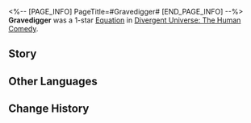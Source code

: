 <%-- [PAGE_INFO]
PageTitle=#Gravedigger#
[END_PAGE_INFO] --%>
{{Removed|Equation}}
{{Equation Infobox
|period   = The Human Comedy
|rarity   = 1
|path1    = Destruction*3
|path2    = Remembrance*2
|effect   = After characters Break enemy targets, there is a {{Color|h|120%}} base chance to afflict it with Freeze, lasting for {{Color|h|1}} turn(s). If this enemy target is already Frozen, then additionally deal 1 instance of Break DMG equal to {{Color|h|200%}} of the Break DMG that would have been dealt this time.
|mentions = Nanook
}}
'''Gravedigger''' was a 1-star [[Divergent Universe: The Human Comedy/Equatoins|Equation]] in [[Divergent Universe: The Human Comedy]].

==Story==
{{Description|The shouts of people echo through the plaza as they smash the white crystal statue and view the scholar who found the cure to the plague as a traitor. They charge into the libraries, burning all records of the past, and erasing the achievements of heroes from history. You know how to guide an annihilation. Once people have completely forgotten all of their past civilization and spat on the foundations of themselves, the withered society that remains will naturally welcome THEIR descent without needing on The Blemished One's troops.<br /><br />You dig up their graves and ridicule the foul-smelling history books. They could never compare to the fashionable charm of a spaceship or the endless fun that the Interastral Network has to offer. So, they set forth digging up their own tombs. No longer do they have a place to bury themselves when dead. Today, they forget yesterday. Tomorrow, they shall murder who they are today.<br /><br />Such a beautiful scene, strangling the life from an entire civilization with your own two hands.}}
<!--
==Gameplay Notes==
* 
-->
==Other Languages==
{{Other Languages
|en   = Gravedigger
|zhs  = 掘墓人
|zht  = 掘墓人
|ja   = {{Rubi|墓暴|はかあば}}き
|ko   = 파묘인
|es   = Sepulturero
|fr   = Fossoyeur
|ru   = Могильщик
|th   = ผู้ขุดสุสาน
|vi   = Kẻ Đào Mộ
|de   = Totengräber
|id   = Gravedigger
|pt   = Coveiro
}}

==Change History==
{{Change History|2.5}}
